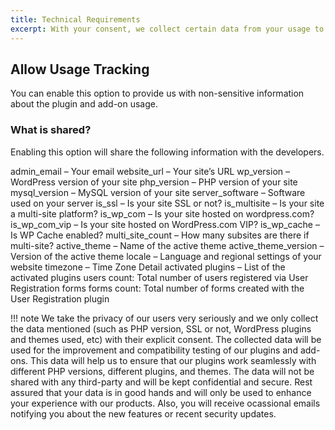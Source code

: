 ```yaml
---
title: Technical Requirements
excerpt: With your consent, we collect certain data from your usage to make the plugin better and more user friendly.
---
```


## Allow Usage Tracking

You can enable this option to provide us with non-sensitive information about the plugin and add-on usage.

### What is shared?

Enabling this option will share the following information with the developers.

admin_email – Your email
website_url – Your site’s URL
wp_version – WordPress version of your site
php_version – PHP version of your site
mysql_version – MySQL version of your site
server_software – Software used on your server
is_ssl – Is your site SSL or not?
is_multisite – Is your site a multi-site platform?
is_wp_com – Is your site hosted on wordpress.com?
is_wp_com_vip – Is your site hosted on WordPress.com VIP?
is_wp_cache – Is WP Cache enabled?
multi_site_count – How many subsites are there if multi-site?
active_theme – Name of the active theme
active_theme_version – Version of the active theme
locale – Language and regional settings of your website
timezone – Time Zone Detail
activated plugins – List of the activated plugins
users count: Total number of users registered via User Registration forms
forms count: Total number of forms created with the User Registration plugin

!!! note
We take the privacy of our users very seriously and we only collect the data mentioned (such as PHP version, SSL or not, WordPress plugins and themes used, etc) with their explicit consent. The collected data will be used for the improvement and compatibility testing of our plugins and add-ons. This data will help us to ensure that our plugins work seamlessly with different PHP versions, different plugins, and themes. The data will not be shared with any third-party and will be kept confidential and secure. Rest assured that your data is in good hands and will only be used to enhance your experience with our products.
Also, you will receive ocassional emails notifying you about the new features or recent security updates.
